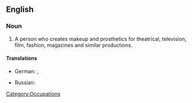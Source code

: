 {{wikipedia}}

==English==

===Noun===

{{en-noun|sg=[[make-up]] [[artist]]}}

# A person who creates makeup and prosthetics for theatrical, television, film, fashion, magazines and similar productions.

====Translations====
{{trans-top|artist who creates makeup for theatrical, television, or film productions}}
*German: {{t-|de|Visagist|m}}, {{t-|de|Maskenbildner|m}}
{{trans-mid}}
* Russian: {{t-|ru|гримёр|m|tr=grimjór|sc=Cyrl}}
{{trans-bottom}}

[[Category:Occupations]]